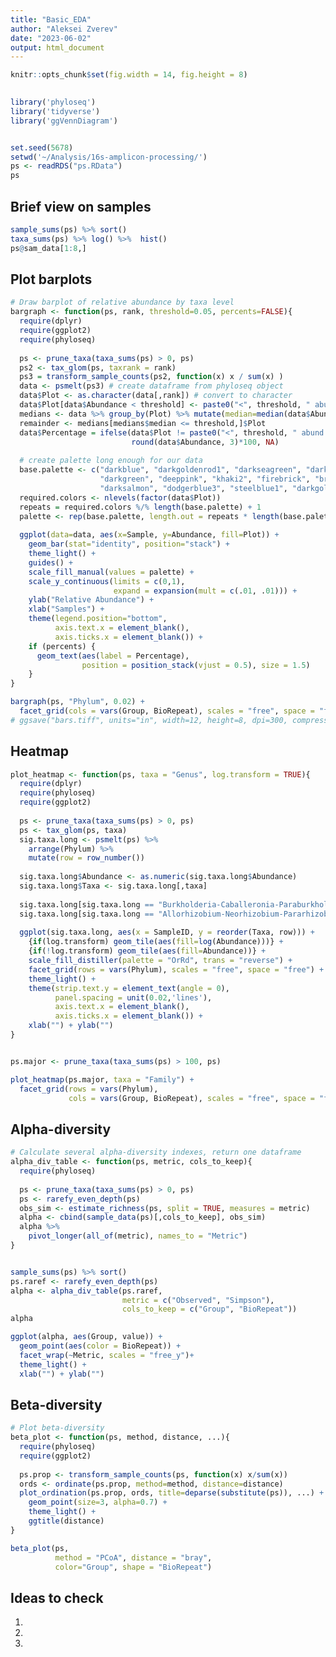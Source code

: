 ```yaml
---
title: "Basic_EDA"
author: "Aleksei Zverev"
date: "2023-06-02"
output: html_document
---
```


```r
knitr::opts_chunk$set(fig.width = 14, fig.height = 8)
 

library('phyloseq')
library('tidyverse')
library('ggVennDiagram')


set.seed(5678)
setwd('~/Analysis/16s-amplicon-processing/')
ps <- readRDS("ps.RData")
ps
```

## Brief view on samples

```r
sample_sums(ps) %>% sort()
taxa_sums(ps) %>% log() %>%  hist()
ps@sam_data[1:8,]
```


## Plot barplots

```r
# Draw barplot of relative abundance by taxa level
bargraph <- function(ps, rank, threshold=0.05, percents=FALSE){
  require(dplyr)
  require(ggplot2)
  require(phyloseq)
  
  ps <- prune_taxa(taxa_sums(ps) > 0, ps)
  ps2 <- tax_glom(ps, taxrank = rank)
  ps3 = transform_sample_counts(ps2, function(x) x / sum(x) )
  data <- psmelt(ps3) # create dataframe from phyloseq object
  data$Plot <- as.character(data[,rank]) # convert to character
  data$Plot[data$Abundance < threshold] <- paste0("<", threshold, " abund.")
  medians <- data %>% group_by(Plot) %>% mutate(median=median(data$Abundance))
  remainder <- medians[medians$median <= threshold,]$Plot
  data$Percentage = ifelse(data$Plot != paste0("<", threshold, " abund."),
                           round(data$Abundance, 3)*100, NA)
  
  # create palette long enough for our data
  base.palette <- c("darkblue", "darkgoldenrod1", "darkseagreen", "darkorchid", "darkolivegreen1", "lightskyblue", 
                    "darkgreen", "deeppink", "khaki2", "firebrick", "brown1", "darkorange1", "cyan1", "royalblue4", 
                    "darksalmon", "dodgerblue3", "steelblue1", "darkgoldenrod1", "brown1", "cyan1", "darkgrey")
  required.colors <- nlevels(factor(data$Plot))
  repeats = required.colors %/% length(base.palette) + 1
  palette <- rep(base.palette, length.out = repeats * length(base.palette))
  
  ggplot(data=data, aes(x=Sample, y=Abundance, fill=Plot)) +
    geom_bar(stat="identity", position="stack") + 
    theme_light() +
    guides() +
    scale_fill_manual(values = palette) +
    scale_y_continuous(limits = c(0,1), 
                       expand = expansion(mult = c(.01, .01))) +
    ylab("Relative Abundance") +
    xlab("Samples") +
    theme(legend.position="bottom",
          axis.text.x = element_blank(),
          axis.ticks.x = element_blank()) +
    if (percents) {
      geom_text(aes(label = Percentage),
                position = position_stack(vjust = 0.5), size = 1.5)
    }
}

bargraph(ps, "Phylum", 0.02) +
  facet_grid(cols = vars(Group, BioRepeat), scales = "free", space = "free")
# ggsave("bars.tiff", units="in", width=12, height=8, dpi=300, compression = 'lzw')
```

## Heatmap

```r
plot_heatmap <- function(ps, taxa = "Genus", log.transform = TRUE){
  require(dplyr)
  require(phyloseq)
  require(ggplot2)
  
  ps <- prune_taxa(taxa_sums(ps) > 0, ps)
  ps <- tax_glom(ps, taxa)
  sig.taxa.long <- psmelt(ps) %>%
    arrange(Phylum) %>% 
    mutate(row = row_number())
  
  sig.taxa.long$Abundance <- as.numeric(sig.taxa.long$Abundance)
  sig.taxa.long$Taxa <- sig.taxa.long[,taxa]
  
  sig.taxa.long[sig.taxa.long == "Burkholderia-Caballeronia-Paraburkholderia"] <- "Burkholderia"
  sig.taxa.long[sig.taxa.long == "Allorhizobium-Neorhizobium-Pararhizobium-Rhizobium"] <- "Pararhizobium"
  
  ggplot(sig.taxa.long, aes(x = SampleID, y = reorder(Taxa, row))) +
    {if(log.transform) geom_tile(aes(fill=log(Abundance)))} +
    {if(!log.transform) geom_tile(aes(fill=Abundance))} +
    scale_fill_distiller(palette = "OrRd", trans = "reverse") +
    facet_grid(rows = vars(Phylum), scales = "free", space = "free") +
    theme_light() +
    theme(strip.text.y = element_text(angle = 0),
          panel.spacing = unit(0.02,'lines'),
          axis.text.x = element_blank(),
          axis.ticks.x = element_blank()) +
    xlab("") + ylab("")
}


ps.major <- prune_taxa(taxa_sums(ps) > 100, ps)

plot_heatmap(ps.major, taxa = "Family") + 
  facet_grid(rows = vars(Phylum), 
             cols = vars(Group, BioRepeat), scales = "free", space = "free")
```

## Alpha-diversity

```r
# Calculate several alpha-diversity indexes, return one dataframe
alpha_div_table <- function(ps, metric, cols_to_keep){
  require(phyloseq)
  
  ps <- prune_taxa(taxa_sums(ps) > 0, ps)
  ps <- rarefy_even_depth(ps)
  obs_sim <- estimate_richness(ps, split = TRUE, measures = metric)
  alpha <- cbind(sample_data(ps)[,cols_to_keep], obs_sim)
  alpha %>% 
    pivot_longer(all_of(metric), names_to = "Metric")
}


sample_sums(ps) %>% sort()
ps.raref <- rarefy_even_depth(ps)
alpha <- alpha_div_table(ps.raref, 
                         metric = c("Observed", "Simpson"),
                         cols_to_keep = c("Group", "BioRepeat"))
alpha

ggplot(alpha, aes(Group, value)) +
  geom_point(aes(color = BioRepeat)) +
  facet_wrap(~Metric, scales = "free_y")+
  theme_light() +
  xlab("") + ylab("")
```

## Beta-diversity

```r
# Plot beta-diversity
beta_plot <- function(ps, method, distance, ...){
  require(phyloseq)
  require(ggplot2)
  
  ps.prop <- transform_sample_counts(ps, function(x) x/sum(x))
  ords <- ordinate(ps.prop, method=method, distance=distance)
  plot_ordination(ps.prop, ords, title=deparse(substitute(ps)), ...) +
    geom_point(size=3, alpha=0.7) + 
    theme_light() +
    ggtitle(distance)
}

beta_plot(ps,
          method = "PCoA", distance = "bray", 
          color="Group", shape = "BioRepeat")
```

## Ideas to check

1.
2.
3.